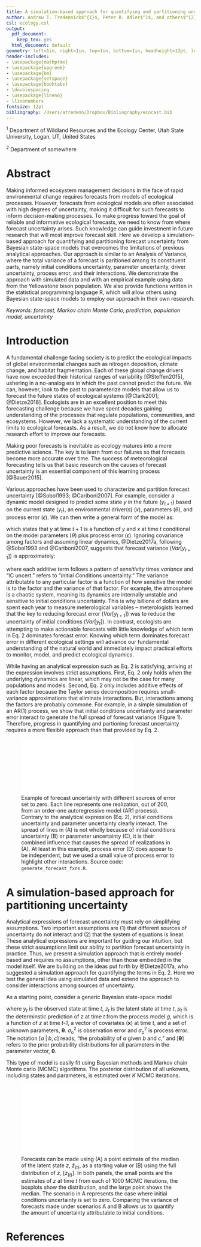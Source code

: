 ```yaml
---
title: A simulation-based approach for quantifying and partitioning uncertainty to improve ecological forecasts
author: Andrew T. Tredennick$^{1}$, Peter B. Adler$^1$, and others$^{2}$
csl: ecology.csl
output:
  pdf_document:
    keep_tex: yes
  html_document: default
geometry: left=1in, right=1in, top=1in, bottom=1in, headheight=12pt, letterpaper
header-includes:
- \usepackage{mathptmx}
- \usepackage{upgreek}
- \usepackage{bm}
- \usepackage{setspace}
- \usepackage{booktabs}
- \doublespacing
- \usepackage{lineno}
- \linenumbers
fontsize: 12pt
bibliography: /Users/atredenn/Dropbox/Bibliography/ecocast.bib
---
```

<!-- bibliography: lemonade_ms.bib -->
\setlength{\abovedisplayskip}{0pt}
\raggedright

$^1$ Department of Wildland Resources and the Ecology Center, Utah State University, Logan, UT, United States

$^2$ Department of somewhere

# Abstract

Making informed ecosystem management decisions in the face of rapid environmental change requires forecasts from models of ecological processes.
However, forecasts from ecological models are often associated with high degrees of uncertainty, making it difficult for such forecasts to inform decision-making processes.
To make progress toward the goal of reliable and informative ecological forecasts, we need to know from where forecast uncertainty arises.
Such knowledge can guide investment in future research that will most improve forecast skill.
Here we develop a simulation-based approach for quantifying and partitioning forecast uncertainty from Bayesian state-space models that overcomes the limitations of previous analytical approaches.
Our approach is similar to an Analysis of Variance, where the total variance of a forecast is paritioned among its constituent parts, namely initial conditions uncertainty, parameter uncertainty, driver uncertainty, process error, and their interactions.
We demonstrate the approach with simulated data and with an empirical example using data from the Yellowstone bison population.
We also provide functions written in the statistical programming language R, which will allow others using Bayesian state-space models to employ our approach in their own research.

*Keywords: forecast, Markov chain Monte Carlo, prediction, population model, uncertainty*

# Introduction

A fundamental challenge facing society is to predict the ecological impacts of global environmental changes such as nitrogen deposition, climate change, and habitat fragmentation.
Each of these global change drivers have now exceeded their historical ranges of variability [@Steffen2015], ushering in a no-analog era in which the past cannot predict the future.
We can, however, look to the past to parameterize models that allow us to forecast the future states of ecological systems [@Clark2001; @Dietze2018].
Ecologists are in an excellent position to meet this forecasting challenge because we have spent decades gaining understanding of the processes that regulate populations, communities, and ecosystems.
However, we lack a systematic understanding of the current limits to ecological forecasts.
As a result, we do not know how to allocate research effort to improve our forecasts.

Making poor forecasts is inevitable as ecology matures into a more predictive science.
The key is to learn from our failures so that forecasts become more accurate over time.
The success of meteorological forecasting tells us that basic research on the causes of forecast uncertainty is an essential component of this learning process [@Bauer2015].

Various approaches have been used to characterize and partition forecast uncertainty [@Sobol1993; @Cariboni2007].
For example, consider a dynamic model designed to predict some state *y* in the future ($y_{t+1}$) based on the current state ($y_{t}$), an environmental driver(s) ($x$), parameters ($\theta$), and process error ($\epsilon$).
We can then write a general form of the model as:

\begin{align}
y_{t+1} = f(y_t, x_t|\theta) + \epsilon_{t+1},
\end{align}

which states that $y$ at time $t+1$ is a function of $y$ and $x$ at time $t$ conditional on the model parameters ($\theta$) plus process error ($\epsilon$).
Ignoring covariance among factors and assuming linear dynamics, @Dietze2017a, following @Sobol1993 and @Cariboni2007, suggests that forecast variance ($Var[y_{t+1}]$) is approximately:

\begin{align}
Var[y_{t+1}] \approx \underbrace{\left(\frac{\delta f}{\delta y} \right)^2}_{\text{stability}} 
               \underbrace{\vphantom{ \left(\frac{\delta f}{\delta y} \right)^2 } Var[y_t]}_{\text{IC uncert.}} +
               \underbrace{\vphantom{ \left(\frac{\delta f}{\delta y} \right)^2 }\left(\frac{\delta f}{\delta x} \right)^2}_{\text{driver sens.}} 
               \underbrace{\vphantom{ \left(\frac{\delta f}{\delta y} \right)^2 } Var[x_t]}_{\text{driver uncert.}} +
               \underbrace{\vphantom{ \left(\frac{\delta f}{\delta y} \right)^2 }\left(\frac{\delta f}{\delta \theta} \right)^2}_{\text{param sens.}}
               \underbrace{\vphantom{ \left(\frac{\delta f}{\delta y} \right)^2 } Var[\theta]}_{\text{param. uncert.}} +
               \underbrace{\vphantom{ \left(\frac{\delta f}{\delta y} \right)^2 } Var[\epsilon_{t+1}]}_{\text{process error}},
\end{align}

where each additive term follows a pattern of *sensitivity* times *variance* and "IC uncert." refers to "*I*nitial *C*onditions uncertainty."
The variance attributable to any particular factor is a function of how sensitive the model is to the factor and the variance of that factor.
For example, the atmosphere is a chaotic system, meaning its dynamics are internally unstable and sensitive to initial conditions uncertainty.
This is why billions of dollars are spent each year to measure meterological variables -- meterologists learned that the key to reducing forecast error $(Var[y_{t+1}])$ was to reduce the uncertainty of initial conditions ($Var[y_t]$).
In contrast, ecologists are attempting to make actionable forecasts with little knowledge of which term in Eq. 2 dominates forecast error.
Knowing which term dominates forecast error in different ecological settings will advance our fundamental understanding of the natural world and immediately impact practical efforts to monitor, model, and predict ecological dynamics.

While having an analytical expression such as Eq. 2 is satisfying, arriving at the expression involves strict assumptions.
First, Eq. 2 only holds when the underlying dynamics are linear, which may not be the case for many populations and models.
Second, Eq. 2 only includes additive effects of each factor because the Taylor series decomposition requires small-variance approximations that eliminate interactions.
But, interactions among the factors are probably commone.
For example, in a simple simulation of an AR(1) process, we show that initial conditions uncertainty and parameter error interact to generate the full spread of forecast variance (Figure 1).
Therefore, progress in quantifying and partioning forecast uncertainty requires a more flexible approach than that provided by Eq. 2.

<!-- Rarely will only a single term in Eq. 2 determine forecast variance, and the importance of each term might shift over time [@Dietze2017a]. -->
<!-- For example, efforts to describe uncertainty in models of the global carbon cycle show that forecast variance from differences among carbon-emissions scenarios starts small but rises over time [@Lovenduski2017]. -->
<!-- Contrary to the analytical expression in Eq. 2, terms might also interact, rather than having additive effects. -->
<!-- A simple simulation experiment shows this clearly: initial conditions uncertainty and parameter uncertainty interact to produce the full spread of forecast error from an AR1 process model (Figure 1). -->
<!-- Simply relying on Eq. 2 could lead to a mischaracterization of the forces driving forecast uncertainty. -->
<!-- Therefore, progress requires a practical approach that can partition the main effects and interactions of each term in Eq. 2. -->

![ Example of forecast uncertainty with different sources of error set to zero. Each line represents one realization, out of 200, from an order-one autoregressive model (AR1 process). Contrary to the analytical expression (Eq. 2), initial conditions uncertainty and parameter uncertainty clearly interact. The spread of lines in (A) is not wholly because of initial conditions uncertainty (B) or parameter uncertainty (C), it is their combined influence that causes the spread of realizations in (A). At least in this example, process error (D) does appear to be independent, but we used a small value of process error to highlight other interactions. Source code: `generate_forecast_fxns.R`. ](../figures/forecast_uncertainty_example.pdf)

# A simulation-based approach for partitioning uncertainty

Analytical expressions of forecast uncertainty must rely on simplifying assumptions.
Two important assumptions are (1) that different sources of uncertainty do not interact and (2) that the system of equations is linear.
These analytical expressions are important for guiding our intuition, but these strict assumptions limit our ability to partition forecast uncertainty in practice.
Thus, we present a simulation approach that is entirely model-based and requires no assumptions, other than those embedded in the model itself.
We are building on the ideas put forth by @Dietze2017a, who suggested a simulation approach for quantifying the terms in Eq. 2.
Here we test the general idea using simulated data and extend the approach to consider interactions among sources of uncertainty.

As a starting point, consider a generic Bayesian state-space model

\begin{align}
\textbf{Data model:} \quad y_t &\sim \left[y_t \;|\; z_t, \sigma^2_{\text{o}}\right], &t = 1,\dots,T, \\
\textbf{Process models:} \quad z_t &\sim \left[z_t \;|\; \mu_t, \sigma^2_{\text{p}}\right],  \\
\mu_t &= g \left(z_{t-1},\textbf{x}'_t, \bm{\uptheta} \right), &t = 2,\dots,T, \\
\textbf{Parameter model:} \quad \bm{\uptheta} &\sim \left[\bm{\uptheta}\right],
\end{align}

\noindent{}where $y_t$ is the observed state at time *t*, $z_t$ is the latent state at time *t*, $\mu_t$ is the determinstic prediction of *z* at time *t* from the process model *g*, which is a function of *z* at time *t-1*, a vector of covariates (**x**) at time *t*, and a set of unknown parameters, $\bm{\uptheta}$.
$\sigma^2_{\text{o}}$ is observation error and $\sigma^2_{\text{p}}$ is process error.
The notation $\left[a \;|\; b, c\right]$ reads, "the probability of *a* given *b* and *c*," and $\left[\bm{\uptheta}\right]$ refers to the prior probability distributions for all parameters in the parameter vector, $\bm{\uptheta}$.

This type of model is easily fit using Bayesian methods and Markov chain Monte carlo (MCMC) algorithms.
The posterior distribution of all unkowns, including states and parameters, is estimated over *K* MCMC iterations.

![ Forecasts can be made using (A) a point estimate of the median of the latent state *z*, $\bar{z}_{(t)}$, as a starting value or (B) using the full distribution of *z*, $[z_{(t)}]$. In both panels, the small points are the estimates of *z* at time *t* from each of 1000 MCMC iterations, the boxplots show the distribution, and the large point shows the median. The scenario in A represents the case where initial conditions uncertainty is set to zero. Comparing the variance of forecasts made under scenarios A and B allows us to quantify the amount of uncertainty attributable to initial conditions. ](../figures/init_cond_example.pdf){ height=2in }


# References

